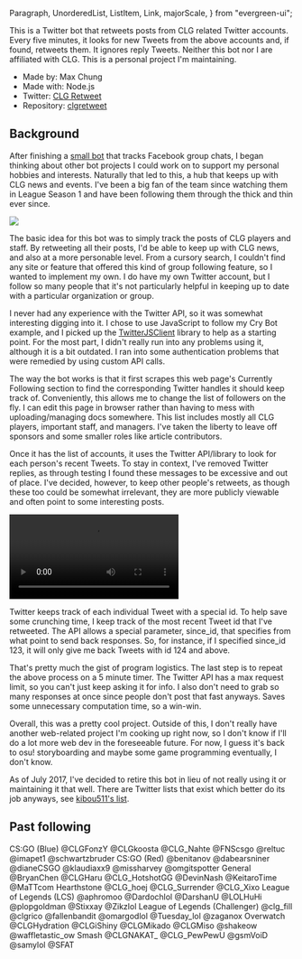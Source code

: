   Paragraph,
  UnorderedList,
  ListItem,
  Link,
  majorScale,
} from "evergreen-ui";

This is a Twitter bot that retweets posts from CLG related Twitter accounts.
Every five minutes, it looks for new Tweets from the above accounts and, if
found, retweets them. It ignores reply Tweets. Neither this bot nor I are
affiliated with CLG. This is a personal project I'm maintaining.

- Made by: Max Chung
- Made with: Node.js
- Twitter: [CLG Retweet](https://twitter.com/clgretweet)
- Repository: [clgretweet](https://github.com/maxrchung/clgretweet)

## Background

After finishing a [small bot](http://maxrchung.com/projects/crybot) that tracks
Facebook group chats, I began thinking about other bot projects I could work on
to support my personal hobbies and interests. Naturally that led to this, a hub
that keeps up with CLG news and events. I've been a big fan of the team since
watching them in League Season 1 and have been following them through the thick
and thin ever since.

<img src="https://maxrchung-rails.s3.amazonaws.com/uploads/everyone_else_is_trash.png" />

The basic idea for this bot was to simply track the posts of CLG players and
staff. By retweeting all their posts, I'd be able to keep up with CLG news, and
also at a more personable level. From a cursory search, I couldn't find any site
or feature that offered this kind of group following feature, so I wanted to
implement my own. I do have my own Twitter account, but I follow so many people
that it's not particularly helpful in keeping up to date with a particular
organization or group.

I never had any experience with the Twitter API, so it was somewhat interesting
digging into it. I chose to use JavaScript to follow my Cry Bot example, and I
picked up the [TwitterJSClient](https://github.com/BoyCook/TwitterJSClient)
library to help as a starting point. For the most part, I didn't really run into
any problems using it, although it is a bit outdated. I ran into some
authentication problems that were remedied by using custom API calls.

The way the bot works is that it first scrapes this web page's Currently
Following section to find the corresponding Twitter handles it should keep track
of. Conveniently, this allows me to change the list of followers on the fly. I
can edit this page in browser rather than having to mess with uploading/managing
docs somewhere. This list includes mostly all CLG players, important staff, and
managers. I've taken the liberty to leave off sponsors and some smaller roles
like article contributors.

Once it has the list of accounts, it uses the Twitter API/library to look for
each person's recent Tweets. To stay in context, I've removed Twitter replies,
as through testing I found these messages to be excessive and out of place. I've
decided, however, to keep other people's retweets, as though these too could be
somewhat irrelevant, they are more publicly viewable and often point to some
interesting posts.

<video autoPlay loop controls>
  <source src="https://maxrchung-rails.s3.amazonaws.com/uploads/im_back_elevator.webm" />
</video>

Twitter keeps track of each individual Tweet with a special id. To help save
some crunching time, I keep track of the most recent Tweet id that I've
retweeted. The API allows a special parameter, since_id, that specifies from
what point to send back responses. So, for instance, if I specified since_id
123, it will only give me back Tweets with id 124 and above.

That's pretty much the gist of program logistics. The last step is to repeat the
above process on a 5 minute timer. The Twitter API has a max request limit, so
you can't just keep asking it for info. I also don't need to grab so many
responses at once since people don't post that fast anyways. Saves some
unnecessary computation time, so a win-win.

Overall, this was a pretty cool project. Outside of this, I don't really have
another web-related project I'm cooking up right now, so I don't know if I'll do
a lot more web dev in the foreseeable future. For now, I guess it's back to osu!
storyboarding and maybe some game programming eventually, I don't know.

As of July 2017, I've decided to retire this bot in lieu of not really using it
or maintaining it that well. There are Twitter lists that exist which better do
its job anyways, see [kibou511's list](https://twitter.com/kibou511/lists/clg).

## Past following

<Paragraph>CS:GO (Blue)</Paragraph>
<UnorderedList marginTop={majorScale(-2)}>
  <ListItem>
    <Link href="https://twitter.com/CLGFonzY">@CLGFonzY</Link>
  </ListItem>
  <ListItem>
    <Link href="https://twitter.com/clgkoosta">@CLGkoosta</Link>
  </ListItem>
  <ListItem>
    <Link href="https://twitter.com/CLG_Nahte">@CLG_Nahte</Link>
  </ListItem>
  <ListItem>
    <Link href="https://twitter.com/FNScsgo">@FNScsgo</Link>
  </ListItem>
  <ListItem>
    <Link href="https://twitter.com/reltuC">@reltuc</Link>
  </ListItem>
  <ListItem>
    <Link href="https://twitter.com/imapet1">@imapet1</Link>
  </ListItem>
  <ListItem>
    <Link href="https://twitter.com/schwartzbruder">@schwartzbruder</Link>
  </ListItem>
</UnorderedList>
<Paragraph>CS:GO (Red)</Paragraph>
<UnorderedList marginTop={majorScale(-2)}>
  <ListItem>
    <Link href="https://twitter.com/benitanov">@benitanov</Link>
  </ListItem>
  <ListItem>
    <Link href="https://twitter.com/dabearsniner">@dabearsniner</Link>
  </ListItem>
  <ListItem>
    <Link href="https://twitter.com/dianecsgo">@dianeCSGO</Link>
  </ListItem>
  <ListItem>
    <Link href="https://twitter.com/klaudiaxx9">@klaudiaxx9</Link>
  </ListItem>
  <ListItem>
    <Link href="https://twitter.com/missharvey">@missharvey</Link>
  </ListItem>
  <ListItem>
    <Link href="https://twitter.com/omgitspotter">@omgitspotter</Link>
  </ListItem>
</UnorderedList>
<Paragraph>General</Paragraph>
<UnorderedList marginTop={majorScale(-2)}>
  <ListItem>
    <Link href="https://twitter.com/bryanchen">@BryanChen</Link>
  </ListItem>
  <ListItem>
    <Link href="https://twitter.com/CLGHaru">@CLGHaru</Link>
  </ListItem>
  <ListItem>
    <Link href="https://twitter.com/CLG_HotshotGG">@CLG_HotshotGG</Link>
  </ListItem>
  <ListItem>
    <Link href="https://twitter.com/DevinNash">@DevinNash</Link>
  </ListItem>
  <ListItem>
    <Link href="https://twitter.com/KeitaroTime">@KeitaroTime</Link>
  </ListItem>
  <ListItem>
    <Link href="https://twitter.com/MaTTcom">@MaTTcom</Link>
  </ListItem>
</UnorderedList>
<Paragraph>Hearthstone</Paragraph>
<UnorderedList marginTop={majorScale(-2)}>
  <ListItem>
    <Link href="https://twitter.com/CLG_hoej">@CLG_hoej</Link>
  </ListItem>
  <ListItem>
    <Link href="https://twitter.com/CLG_Surrender">@CLG_Surrender</Link>
  </ListItem>
  <ListItem>
    <Link href="https://twitter.com/CLG_Xixo">@CLG_Xixo</Link>
  </ListItem>
</UnorderedList>
<Paragraph>League of Legends (LCS)</Paragraph>
<UnorderedList marginTop={majorScale(-2)}>
  <ListItem>
    <Link href="https://twitter.com/aphromoo">@aphromoo</Link>
  </ListItem>
  <ListItem>
    <Link href="https://twitter.com/Dardochlol">@Dardochlol</Link>
  </ListItem>
  <ListItem>
    <Link href="https://twitter.com/darshanu">@DarshanU</Link>
  </ListItem>
  <ListItem>
    <Link href="https://twitter.com/LoLHuhi">@LOLHuHi</Link>
  </ListItem>
  <ListItem>
    <Link href="https://twitter.com/plopgoldman">@plopgoldman</Link>
  </ListItem>
  <ListItem>
    <Link href="https://twitter.com/Stixxay">@Stixxay</Link>
  </ListItem>
  <ListItem>
    <Link href="https://twitter.com/zikzlol">@Zikzlol</Link>
  </ListItem>
</UnorderedList>
<Paragraph>League of Legends (Challenger)</Paragraph>
<UnorderedList marginTop={majorScale(-2)}>
  <ListItem>
    <Link href="https://twitter.com/clg_fill">@clg_fill</Link>
  </ListItem>
  <ListItem>
    <Link href="https://twitter.com/clgrico">@clgrico</Link>
  </ListItem>
  <ListItem>
    <Link href="https://twitter.com/fallenbandit">@fallenbandit</Link>
  </ListItem>
  <ListItem>
    <Link href="https://twitter.com/omargodlol">@omargodlol</Link>
  </ListItem>
  <ListItem>
    <Link href="https://twitter.com/Tuesday_lol">@Tuesday_lol</Link>
  </ListItem>
  <ListItem>
    <Link href="https://twitter.com/zaganox">@zaganox</Link>
  </ListItem>
</UnorderedList>
<Paragraph>Overwatch</Paragraph>
<UnorderedList marginTop={majorScale(-2)}>
  <ListItem>
    <Link href="https://twitter.com/CLGHydration">@CLGHydration</Link>
  </ListItem>
  <ListItem>
    <Link href="https://twitter.com/CLGiShiny">@CLGiShiny</Link>
  </ListItem>
  <ListItem>
    <Link href="https://twitter.com/CLGMikado">@CLGMikado</Link>
  </ListItem>
  <ListItem>
    <Link href="https://twitter.com/CLGMiso">@CLGMiso</Link>
  </ListItem>
  <ListItem>
    <Link href="https://twitter.com/shakeow">@shakeow</Link>
  </ListItem>
  <ListItem>
    <Link href="https://twitter.com/waffletastic_ow">@waffletastic_ow</Link>
  </ListItem>
</UnorderedList>
<Paragraph>Smash</Paragraph>
<UnorderedList marginTop={majorScale(-2)}>
  <ListItem>
    <Link href="https://twitter.com/CLGNAKAT_">@CLGNAKAT_</Link>
  </ListItem>
  <ListItem>
    <Link href="https://twitter.com/CLG_PewPewU">@CLG_PewPewU</Link>
  </ListItem>
  <ListItem>
    <Link href="https://twitter.com/gsmvoid">@gsmVoiD</Link>
  </ListItem>
  <ListItem>
    <Link href="https://twitter.com/samylol">@samylol</Link>
  </ListItem>
  <ListItem>
    <Link href="https://twitter.com/SFAT">@SFAT</Link>
  </ListItem>
</UnorderedList>
